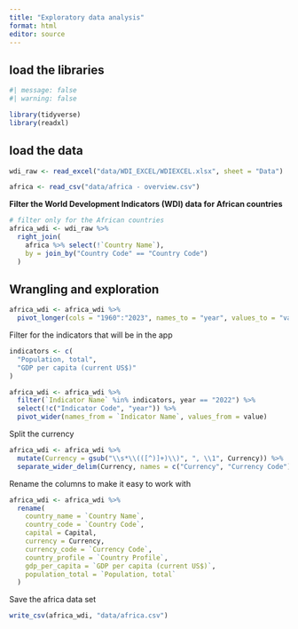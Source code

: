 ```yaml
---
title: "Exploratory data analysis"
format: html
editor: source
---
```


## load the libraries

```r
#| message: false
#| warning: false

library(tidyverse)
library(readxl)
```

## load the data

```r
wdi_raw <- read_excel("data/WDI_EXCEL/WDIEXCEL.xlsx", sheet = "Data")

africa <- read_csv("data/africa - overview.csv")
```

**Filter the World Development Indicators (WDI) data for African countries**

```r
# filter only for the African countries
africa_wdi <- wdi_raw %>% 
  right_join(
    africa %>% select(!`Country Name`), 
    by = join_by("Country Code" == "Country Code")
  ) 
```

## Wrangling and exploration

```r
africa_wdi <- africa_wdi %>% 
  pivot_longer(cols = "1960":"2023", names_to = "year", values_to = "value")
```


Filter for the indicators that will be in the app 

```r
indicators <- c(
  "Population, total",
  "GDP per capita (current US$)"
)

africa_wdi <- africa_wdi %>% 
  filter(`Indicator Name` %in% indicators, year == "2022") %>% 
  select(!c("Indicator Code", "year")) %>% 
  pivot_wider(names_from = `Indicator Name`, values_from = value)
```

Split the currency

```r
africa_wdi <- africa_wdi %>% 
  mutate(Currency = gsub("\\s*\\(([^)]+)\\)", ", \\1", Currency)) %>% 
  separate_wider_delim(Currency, names = c("Currency", "Currency Code"), delim = ",")
```

Rename the columns to make it easy to work with

```r
africa_wdi <- africa_wdi %>% 
  rename(
    country_name = `Country Name`,
    country_code = `Country Code`,
    capital = Capital,
    currency = Currency,
    currency_code = `Currency Code`,
    country_profile = `Country Profile`,
    gdp_per_capita = `GDP per capita (current US$)`,
    population_total = `Population, total`
  )
```


Save the africa data set

```r
write_csv(africa_wdi, "data/africa.csv") 
```

